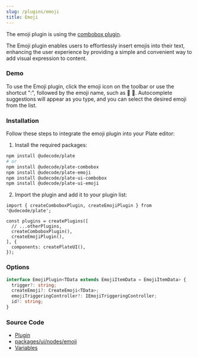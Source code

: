 ```yaml
---
slug: /plugins/emoji
title: Emoji
---
```


The emoji plugin is using the [combobox plugin](docs/plugins/combobox).

The Emoji plugin enables users to effortlessly insert emojis into their text, enhancing the user experience by providing a simple and convenient way to add visual expression to content.

### Demo

To use the Emoji plugin, click the emoji icon on the toolbar or use the shortcut ":", followed by the emoji name, such as :apple: 🍎. Autocomplete suggestions will appear as you type, and you can select the desired emoji from the list.




<EmojiSandpack />


### Installation

Follow these steps to integrate the emoji plugin into your Plate editor:


1. Install the required packages:

```bash npm2yarn
npm install @udecode/plate
# or
npm install @udecode/plate-combobox
npm install @udecode/plate-emoji
npm install @udecode/plate-ui-combobox
npm install @udecode/plate-ui-emoji
```

2. Import the plugin and add it to your plugin list:

```tsx
import { createComboboxPlugin, createEmojiPlugin } from '@udecode/plate';

const plugins = createPlugins([
  // ...otherPlugins,
  createComboboxPlugin(),
  createEmojiPlugin(),
], {
  components: createPlateUI(),
});
```


### Options

```ts
interface EmojiPlugin<TData extends EmojiItemData = EmojiItemData> {
  trigger?: string;
  createEmoji?: CreateEmoji<TData>;
  emojiTriggeringController?: IEmojiTriggeringController;
  id?: string;
}
```

### Source Code

- [Plugin](https://github.com/udecode/plate/blob/main/packages/nodes/emoji/src/createEmojiPlugin.ts)
- [packages/ui/nodes/emoji](https://github.com/udecode/plate/tree/main/packages/ui/nodes/emoji/src)
- [Variables](https://github.com/udecode/plate/blob/main/examples/src)
